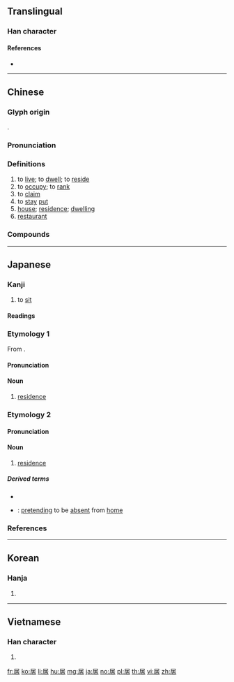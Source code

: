 {{character info/new}}
==Translingual==

===Han character===
{{Han char|rn=44|rad=尸|as=05|sn=8|four=77264|canj=SJR|ids=⿸尸古}}

====References====
* {{Han ref|kx=0300.300|dkj=07663|dj=0597.080|hdz=20968.040|uh=5C45|ud=23621|bh=A97E|bd=43390}}

----

==Chinese==
{{zh-forms}}

===Glyph origin===
{{Han etym}}
{{Han compound|尸|古|c1=s|c2=p|ls=psc}}.

===Pronunciation===
{{zh-pron
|m=jū
|c=geoi1
|h=pfs=kî
|mn=ki/ku
|mn-t=ge1/gi1
|mc=y
|oc=y
|ma=Zh-ju.ogg
|cat=v,n
}}

===Definitions===
{{zh-hanzi}}

# to [[live]]; to [[dwell]]; to [[reside]]
# to [[occupy]]; to [[rank]]
# to [[claim]]
# to [[stay]] [[put]]
# [[house]]; [[residence]]; [[dwelling]]
# [[restaurant]]

===Compounds===
{{zh-der|不居|世居|久居|介居|仙居|位居要津|何居|僑居|僦居|儕居|內地雜居|六一居士|共居|分別部居|分居|分財各居|別有居心|功成不居|匿居|卜居|同居|同居人|同居各爨|喪居|囤積居奇|土居|外僑居留|奇貨可居|姘居|孀居|安居|安居樂業|定居|客居|家居|宸居|寄居|寄居蟹|寓居|寡居|對門而居|尸居餘氣|尸居龍見|居下訕上|居不重席|居不重茵|居中|居中調停|居之不疑|居人|居仁由義|居今稽古|居住|居住密度|居住環境|居住自由|居停|居停主人|居其大半|居功|居功自傲|居功自恃|居喪|居址|居士|居士屩|居多|居大不易|居奇|居孀|居安思危|居安慮危|居安資深|居官|居室|居家|居居|居常|居庸關|居延海|居心|居心不良|居心叵測|居心無愧|居息|居憂|居所|居攝|居易|居業|居次|居止|居正|居民|居民樓|居無定所|居無求安|居然|居留|居留權|居留證|居積|居第|居處|居諸|居貞|居貧|居賣|居里|居里夫人|居間|居首|居高|居高不下|居高思危|居高臨下|屏居|屯積居奇|山居|巖居穴處|巖居谷飲|巢居穴處|巢木居野|帝居|平居|幽居|康居|張居正|後來居上|徙居|恥居人下|恥居王後|惡濕居下|愚公之居|推燥居濕|故居|散居|斗居|新居|旅居|日居月諸|村居野店|東坡居士|析居|樂業安居|歲月不居|比鄰而居|民居|水上居民|水居|泰然居之|洞居|深居九重|深居簡出|混居|溫居|潛居|火居道士|煙火鄰居|煢居|燕居|爰居|狼居胥山|獨居|獨居監禁|甘居中游|白居易|移居|穴居|穴居野處|窟居|窮大失居|端居|索居|結夏安居|群居|群居和一|群居穴處|老鄰居|聚居|自居|舊居|荒居|蓬室居|蕩析離居|薛居正|蝸居|蝸居蟻垤|蟄居|蠹居棋處|街坊鄰居|謫居|變動不居|起居|起居室|起居注|躍居|辭尊居卑|退居|退居幕後|送往事居|逸居|遷居|鄉居|鄰居|里居|長居|閑居|閒居|限制住居|隱居|集居|雜居|離群索居|青蓮居士|飲食起居|香山居士|鰥居|鳩居|鳩居鵲巢|鶉居|齋居蔬食}}

----

==Japanese==

===Kanji===
{{ja-kanji|grade=5|rs=尸05}}

# to [[sit]]

====Readings====
{{ja-readings|goon=[[こ]] (ko)|kanon=[[きょ]] (kyo)|kun=[[いる]] ([[居る]], iru), [[おる]] ([[居る]], oru), [[おく]] (oku)}}

===Etymology 1===
{{ja-kanjitab|きょ|yomi=o}}
From {{etyl|ltc|ja|sort=きょ}} {{m|zh|居|tr=kjo}}.

====Pronunciation====
{{ja-pron|yomi=kanon|きょ|acc=1|acc_ref=DJR,NHK}}

====Noun====
{{ja-noun|きょ}}

# [[residence]]

===Etymology 2===
{{ja-kanjitab|い|yomi=k}}

====Pronunciation====
{{ja-pron|yomi=k|い}}

====Noun====
{{ja-noun|い|hhira=ゐ}}

# [[residence]]

=====Derived terms=====
{{der-top}}
* {{ja-r|居眠り|いねむり}}
* {{ja-r|居留守|いるす}}: [[pretending]] to be [[absent]] from [[home]]
{{der-bottom}}

===References===
<references/>

----

==Korean==

===Hanja===
{{ko-hanja|hangeul=[[거]], [[기]]|rv=geo, gi|mr=kŏ, ki}}

# {{defn|lang=ko|sort=尸05}}

----

==Vietnamese==

===Han character===
{{vi-hantu|[[cư]]|rs=尸05}}

# {{defn|lang=vi|sort=尸05}}

[[fr:居]]
[[ko:居]]
[[li:居]]
[[hu:居]]
[[mg:居]]
[[ja:居]]
[[no:居]]
[[pl:居]]
[[th:居]]
[[vi:居]]
[[zh:居]]